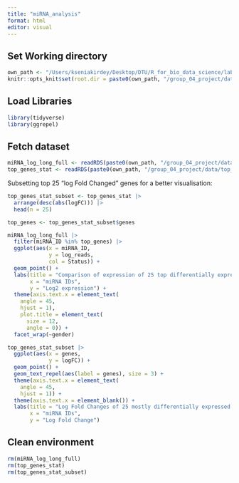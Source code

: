 ```yaml
---
title: "miRNA_analysis"
format: html
editor: visual
---
```


## Set Working directory

```r
own_path <- "/Users/kseniakirdey/Desktop/DTU/R_for_bio_data_science/lab_10_Project"
knitr::opts_knit$set(root.dir = paste0(own_path, "/group_04_project/data/"))
```

## Load Libraries

```r
library(tidyverse)
library(ggrepel)
```

## Fetch dataset

```r
miRNA_log_long_full <- readRDS(paste0(own_path, "/group_04_project/data/miRNA_log_long_full.RDS"))
top_genes_stat <- readRDS(paste0(own_path, "/group_04_project/data/top_genes_stat.RDS"))
```

Subsetting top 25 "log Fold Changed" genes for a better visualisation:

```r
top_genes_stat_subset <- top_genes_stat |>
  arrange(desc(abs(logFC))) |>
  head(n = 25)

top_genes <- top_genes_stat_subset$genes
```

```r
miRNA_log_long_full |>
  filter(miRNA_ID %in% top_genes) |>
  ggplot(aes(x = miRNA_ID,
             y = log_reads,
             col = Status)) +
  geom_point() +
  labs(title = "Comparison of expression of 25 top differentially expressed miRNAs \nbetween cancer and normal TCGA samples", color = "Tissue Type",
       x = "miRNA IDs",
       y = "Log2 expression") +
  theme(axis.text.x = element_text(
    angle = 45,
    hjust = 1),
    plot.title = element_text(
      size = 12, 
      angle = 0)) +
  facet_wrap(~gender)
```

```r
top_genes_stat_subset |>
  ggplot(aes(x = genes,
             y = logFC)) +
  geom_point() +
  geom_text_repel(aes(label = genes), size = 3) +
  theme(axis.text.x = element_text(
    angle = 45,
    hjust = 1)) +
  theme(axis.text.x = element_blank()) +
  labs(title = "Log Fold Changes of 25 mostly differentially expressed miRNAs", 
       x = "miRNA IDs",
       y = "Log Fold Change")
```

## Clean environment

```r
rm(miRNA_log_long_full)
rm(top_genes_stat)
rm(top_genes_stat_subset)
```
